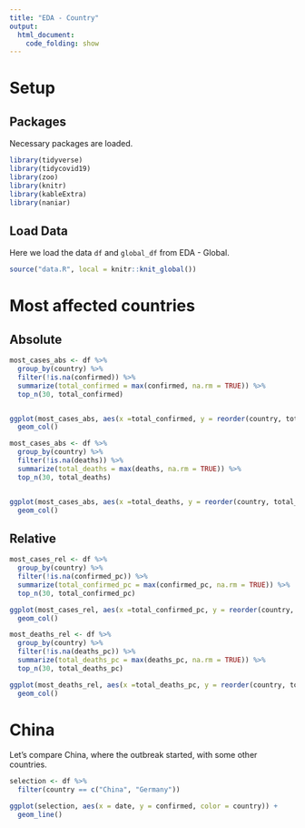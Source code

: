```yaml
---
title: "EDA - Country"
output: 
  html_document:
    code_folding: show
---
```


# Setup
## Packages
Necessary packages are loaded.
```r
library(tidyverse)
library(tidycovid19)
library(zoo)
library(knitr)
library(kableExtra)
library(naniar)
```

## Load Data
Here we load the data `df` and `global_df` from EDA - Global.  
```r
source("data.R", local = knitr::knit_global())
```

# Most affected countries

## Absolute
```r
most_cases_abs <- df %>%
  group_by(country) %>%
  filter(!is.na(confirmed)) %>%
  summarize(total_confirmed = max(confirmed, na.rm = TRUE)) %>%
  top_n(30, total_confirmed)  


ggplot(most_cases_abs, aes(x =total_confirmed, y = reorder(country, total_confirmed))) +
  geom_col()

most_cases_abs <- df %>%
  group_by(country) %>%
  filter(!is.na(deaths)) %>%
  summarize(total_deaths = max(deaths, na.rm = TRUE)) %>%
  top_n(30, total_deaths)  


ggplot(most_cases_abs, aes(x =total_deaths, y = reorder(country, total_deaths))) +
  geom_col()

```


## Relative
```r
most_cases_rel <- df %>%
  group_by(country) %>%
  filter(!is.na(confirmed_pc)) %>%
  summarize(total_confirmed_pc = max(confirmed_pc, na.rm = TRUE)) %>%
  top_n(30, total_confirmed_pc) 

ggplot(most_cases_rel, aes(x =total_confirmed_pc, y = reorder(country, total_confirmed_pc))) +
  geom_col()

most_deaths_rel <- df %>%
  group_by(country) %>%
  filter(!is.na(deaths_pc)) %>%
  summarize(total_deaths_pc = max(deaths_pc, na.rm = TRUE)) %>%
  top_n(30, total_deaths_pc)  

ggplot(most_deaths_rel, aes(x =total_deaths_pc, y = reorder(country, total_deaths_pc))) +
  geom_col()
```


# China
Let's compare China, where the outbreak started, with some other countries.
```r
selection <- df %>%
  filter(country == c("China", "Germany"))

ggplot(selection, aes(x = date, y = confirmed, color = country)) + 
  geom_line()
```

